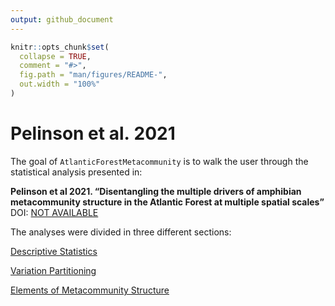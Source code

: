 ```yaml
---
output: github_document
---
```


<!-- README.md is generated from README.Rmd. Please edit that file -->

```r
knitr::opts_chunk$set(
  collapse = TRUE,
  comment = "#>",
  fig.path = "man/figures/README-",
  out.width = "100%"
)
```

# Pelinson et al. 2021

<!-- badges: start -->
<!-- badges: end -->

The goal of `AtlanticForestMetacommunity` is to walk the user through the statistical analysis presented in:  

**Pelinson et al 2021. "Disentangling the multiple drivers of amphibian metacommunity structure in the Atlantic Forest at multiple spatial scales"**  
DOI: [NOT AVAILABLE](link)

The analyses were divided in three different sections:

[Descriptive Statistics](https://github.com/RodolfoPelinson/AtlanticForestMetacommunity/blob/master/Descriptive-Statistics/Descriptive-Statistics.md)  

[Variation Partitioning](https://github.com/RodolfoPelinson/AtlanticForestMetacommunity/blob/master/VarPart/Variation-Partitioning.md)

[Elements of Metacommunity Structure](https://github.com/RodolfoPelinson/AtlanticForestMetacommunity/blob/master/EMS/EMS.md)  
 
